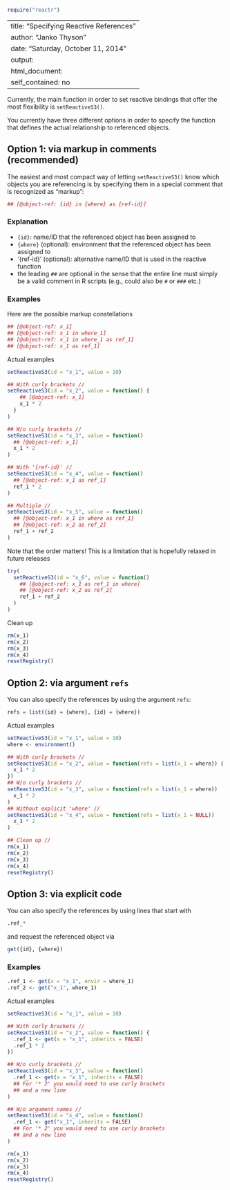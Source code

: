 ```r
require("reactr")
```


---
title: "Specifying Reactive References"
author: "Janko Thyson"
date: "Saturday, October 11, 2014"
output:
  html_document:
    self_contained: no
---

Currently, the main function in order to set reactive bindings that offer the most flexibility is `setReactiveS3()`.

You currently have three different options in order to specify the function that defines the actual relationship to referenced objects.

## Option 1: via markup in comments (recommended)

The easiest and most compact way of letting `setReactiveS3()` know which objects you are referencing is by specifying them in a special comment that is recognized as "markup":

```r
## [@object-ref: {id} in {where} as {ref-id}]
```

### Explanation

- `{id}`: name/ID that the referenced object has been assigned to
- `{where}` (optional): environment that the referenced object has been assigned to
- '{ref-id}' (optional): alternative name/ID that is used in the reactive function
- the leading `##` are optional in the sense that the entire line must simply be a valid comment in R scripts (e.g., could also be `#` or `###` etc.)

### Examples

Here are the possible markup constellations

```r
## [@object-ref: x_1]
## [@object-ref: x_1 in where_1]
## [@object-ref: x_1 in where_1 as ref_1]
## [@object-ref: x_1 as ref_1]
```

Actual examples

```r
setReactiveS3(id = "x_1", value = 10)

## With curly brackets //
setReactiveS3(id = "x_2", value = function() {
    ## [@object-ref: x_1]
    x_1 * 2
  }
)

## W/o curly brackets //
setReactiveS3(id = "x_3", value = function()
  ## [@object-ref: x_1]
  x_1 * 2
)

## With '{ref-id}' //
setReactiveS3(id = "x_4", value = function()
  ## [@object-ref: x_1 as ref_1]
  ref_1 * 2
)

## Multiple //
setReactiveS3(id = "x_5", value = function()
  ## [@object-ref: x_1 in where as ref_1]
  ## [@object-ref: x_2 as ref_2]
  ref_1 + ref_2
)
```

Note that the order matters!
This is a limitation that is hopefully relaxed in future releases

```r
try(
  setReactiveS3(id = "x_6", value = function()
    ## [@object-ref: x_1 as ref_1 in where]
    ## [@object-ref: x_2 as ref_2]
    ref_1 + ref_2
  )
)
```

Clean up 

```r
rm(x_1)
rm(x_2)
rm(x_3)
rm(x_4)
resetRegistry()

```

## Option 2: via argument `refs`

You can also specify the references by using the argument `refs`:

```r
refs = list({id} = {where}, {id} = {where})
```

Actual examples

```r
setReactiveS3(id = "x_1", value = 10)
where <- environment()

## With curly brackets //
setReactiveS3(id = "x_2", value = function(refs = list(x_1 = where)) {
  x_1 * 2
})
## W/o curly brackets //
setReactiveS3(id = "x_3", value = function(refs = list(x_1 = where))
  x_1 * 2
)
## Without explicit 'where' //
setReactiveS3(id = "x_4", value = function(refs = list(x_1 = NULL))
  x_1 * 2
)

## Clean up //
rm(x_1)
rm(x_2)
rm(x_3)
rm(x_4)
resetRegistry()
```

## Option 3: via explicit code 

You can also specify the references by using lines that start with 

```r
.ref_*
```

and request the referenced object via 

```r
get({id}, {where})
```

### Examples

```r
.ref_1 <- get(x = "x_1", envir = where_1)
.ref_2 <- get("x_1", where_1)
```

Actual examples

```r
setReactiveS3(id = "x_1", value = 10)

## With curly brackets //
setReactiveS3(id = "x_2", value = function() {
  .ref_1 <- get(x = "x_1", inherits = FALSE)
  .ref_1 * 2
})

## W/o curly brackets //
setReactiveS3(id = "x_3", value = function()
  .ref_1 <- get(x = "x_1", inherits = FALSE)
  ## For '* 2' you would need to use curly brackets 
  ## and a new line
)

## W/o argument names //
setReactiveS3(id = "x_4", value = function()
  .ref_1 <- get("x_1", inherits = FALSE)
  ## For '* 2' you would need to use curly brackets 
  ## and a new line
)

rm(x_1)
rm(x_2)
rm(x_3)
rm(x_4)
resetRegistry()
```
